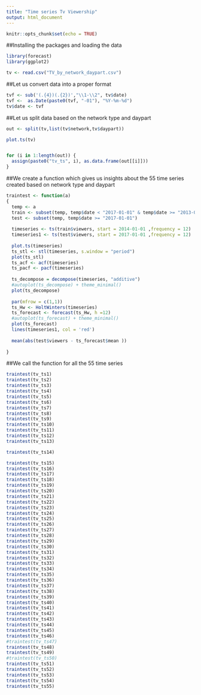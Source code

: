 ---
title: "Time series Tv Viewership"
output: html_document
---

```{r setup, include=FALSE}
knitr::opts_chunk$set(echo = TRUE)
```

##Installing the packages and loading the data
```{r}
library(forecast)
library(ggplot2)

tv <- read.csv("TV_by_network_daypart.csv")

```


##Let us convert data into a proper format
```{r}
tvf <- sub('(.{4})(.{2})',"\\1-\\2", tv$date)
tvf <-  as.Date(paste0(tvf, "-01"), "%Y-%m-%d")
tv$date <- tvf
```

##Let us split data based on the network type and daypart
```{r}
out <- split(tv,list(tv$network,tv$daypart))

plot.ts(tv)


for (i in 1:length(out)) {
  assign(paste0("tv_ts", i), as.data.frame(out[[i]]))
}
```

##We create a function which gives us insights about the 55 time series created based on network type and daypart

```{r}
traintest <- function(a)
{
  temp <- a
  train <- subset(temp, temp$date < "2017-01-01" & temp$date >= "2013-01-01")
  test <- subset(temp, temp$date >= "2017-01-01")
  
  timeseries <- ts(train$viewers, start = 2014-01-01 ,frequency = 12)
  timeseries1 <- ts(test$viewers, start = 2017-01-01 ,frequency = 12)
  
  plot.ts(timeseries)
  ts_stl <- stl(timeseries, s.window = "period")
  plot(ts_stl)
  ts_acf <- acf(timeseries)
  ts_pacf <- pacf(timeseries)
  
  ts_decompose = decompose(timeseries, "additive")
  #autoplot(ts_decompose) + theme_minimal()
  plot(ts_decompose) 
  
  par(mfrow = c(1,1))
  ts_Hw <- HoltWinters(timeseries)
  ts_forecast <- forecast(ts_Hw, h =12)
  #autoplot(ts_forecast) + theme_minimal()
  plot(ts_forecast) 
  lines(timeseries1, col = 'red')
  
  mean(abs(test$viewers - ts_forecast$mean ))
  
}

```

##We call the function for all the 55 time series 
```{r }
traintest(tv_ts1)
traintest(tv_ts2)
traintest(tv_ts3)
traintest(tv_ts4)
traintest(tv_ts5)
traintest(tv_ts6)
traintest(tv_ts7)
traintest(tv_ts8)
traintest(tv_ts9)
traintest(tv_ts10)
traintest(tv_ts11)
traintest(tv_ts12)
traintest(tv_ts13)

traintest(tv_ts14)

traintest(tv_ts15)
traintest(tv_ts16)
traintest(tv_ts17)
traintest(tv_ts18)
traintest(tv_ts19)
traintest(tv_ts20)
traintest(tv_ts21)
traintest(tv_ts22)
traintest(tv_ts23)
traintest(tv_ts24)
traintest(tv_ts25)
traintest(tv_ts26)
traintest(tv_ts27)
traintest(tv_ts28)
traintest(tv_ts29)
traintest(tv_ts30)
traintest(tv_ts31)
traintest(tv_ts32)
traintest(tv_ts33)
traintest(tv_ts34)
traintest(tv_ts35)
traintest(tv_ts36)
traintest(tv_ts37)
traintest(tv_ts38)
traintest(tv_ts39)
traintest(tv_ts40)
traintest(tv_ts41)
traintest(tv_ts42)
traintest(tv_ts43)
traintest(tv_ts44)
traintest(tv_ts45)
traintest(tv_ts46)
#traintest(tv_ts47)
traintest(tv_ts48)
traintest(tv_ts49)
#traintest(tv_ts50)
traintest(tv_ts51)
traintest(tv_ts52)
traintest(tv_ts53)
traintest(tv_ts54)
traintest(tv_ts55)


```
